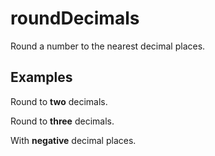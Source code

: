 
# roundDecimals

Round a number to the nearest decimal places.

## Examples

Round to **two** decimals.

<Example number={13.3689} maxDecimalPlaces={2} />

Round to **three** decimals.

<Example number={-13.1124} maxDecimalPlaces={3} />

With **negative** decimal places.

<Example number={139.5} maxDecimalPlaces={-2} />
